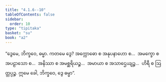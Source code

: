 ```yaml
---
title: "4.1.6--10"
tableOfContents: false
sidebar:
  order: 10
type: "tipitaka"
basket: "su"
book: "a2"
---
```



<DynamicBreadcrumb />

<Division number="182" book="a2">

<Paragraph number="277" book="a2">
“ဒွေမေ, ဘိက္ခဝေ, ဓမ္မာ. ကတမေ ဒွေ? အက္ကောဓော စ အနုပနာဟော စ…  အမက္ခော စ အပဠာသော စ…  အနိဿာ စ အမစ္ဆရိယဉ္စ…  အမာယာ စ အသာဌေယျဉ္စ…  ဟိရီ စ ဩတ္တပ္ပဉ္စ. ဣမေ ခေါ, ဘိက္ခဝေ, ဒွေ ဓမ္မာ”.
</Paragraph>
</Division>